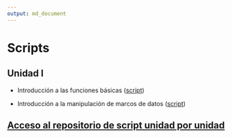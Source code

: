 ```yaml
---
output: md_document
---
```


# Scripts

## Unidad I

-   Introducción a las funciones básicas ([script](https://drive.google.com/file/d/15j5o5GyAogui3EMxT4UK1PuMhJh9P_rz/view?usp=sharing "funciones básicas"))

-   Introducción a la manipulación de marcos de datos ([script](https://drive.google.com/file/d/1wtjvV4G4TWj9ZJSFzSc2c2juxHXZkGj4/view?usp=sharing "manipular"))

## [Acceso al repositorio de script unidad por unidad](https://github.com/agusnieto77/Material-Sem-UBA/tree/master/scripts)
